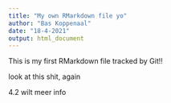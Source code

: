 ```yaml
---
title: "My own RMarkdown file yo"
author: "Bas Koppenaal"
date: "18-4-2021"
output: html_document
---
```


This is my first RMarkdown file tracked by Git!!

look at this shit, again

4.2 wilt meer info


```r
```
